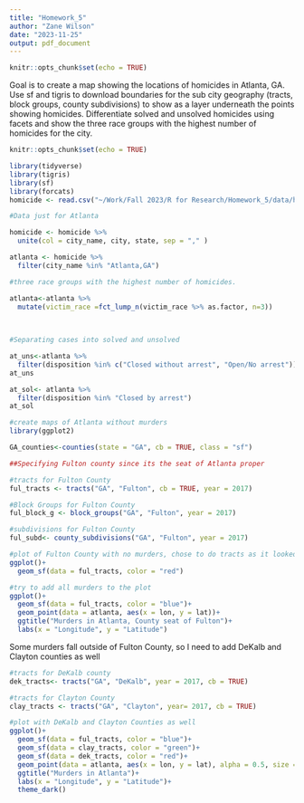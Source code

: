 ```yaml
---
title: "Homework_5"
author: "Zane Wilson"
date: "2023-11-25"
output: pdf_document
---
```


```r
knitr::opts_chunk$set(echo = TRUE)
```


Goal is to create a map showing the locations of homicides in Atlanta, GA. Use sf and tigris to download boundaries for the sub city geography (tracts, block groups, county subdivisions) to show as a layer underneath the points showing homicides. Differentiate solved and unsolved homicides using facets and show the three race groups with the highest number of homicides for the city. 

```r
knitr::opts_chunk$set(echo = TRUE)
```


```r
library(tidyverse)
library(tigris)
library(sf)
library(forcats)
homicide <- read.csv("~/Work/Fall 2023/R for Research/Homework_5/data/homicide-data.csv")


```


```r
#Data just for Atlanta 

homicide <- homicide %>% 
  unite(col = city_name, city, state, sep = "," )

atlanta <- homicide %>% 
  filter(city_name %in% "Atlanta,GA")

#three race groups with the highest number of homicides.

atlanta<-atlanta %>% 
  mutate(victim_race =fct_lump_n(victim_race %>% as.factor, n=3))
  
  

```

```r
#Separating cases into solved and unsolved 

at_uns<-atlanta %>% 
  filter(disposition %in% c("Closed without arrest", "Open/No arrest"))
at_uns

at_sol<- atlanta %>% 
  filter(disposition %in% "Closed by arrest")
at_sol

```
```r
#create maps of Atlanta without murders
library(ggplot2)

GA_counties<-counties(state = "GA", cb = TRUE, class = "sf")

##Specifying Fulton county since its the seat of Atlanta proper

#tracts for Fulton County
ful_tracts <- tracts("GA", "Fulton", cb = TRUE, year = 2017)

#Block Groups for Fulton County
ful_block_g <- block_groups("GA", "Fulton", year = 2017)

#subdivisions for Fulton County
ful_subd<- county_subdivisions("GA", "Fulton", year = 2017)


```
```r
#plot of Fulton County with no murders, chose to do tracts as it looked the best  
ggplot()+
  geom_sf(data = ful_tracts, color = "red")

```
```r
#try to add all murders to the plot
ggplot()+
  geom_sf(data = ful_tracts, color = "blue")+
  geom_point(data = atlanta, aes(x = lon, y = lat))+
  ggtitle("Murders in Atlanta, County seat of Fulton")+
  labs(x = "Longitude", y = "Latitude")

```
Some murders fall outside of Fulton County, so I need to add DeKalb and Clayton counties as well 

```r
#tracts for DeKalb county
dek_tracts<- tracts("GA", "DeKalb", year = 2017, cb = TRUE)

#tracts for Clayton County
clay_tracts <- tracts("GA", "Clayton", year= 2017, cb = TRUE)
```
```r
#plot with DeKalb and Clayton Counties as well
ggplot()+
  geom_sf(data = ful_tracts, color = "blue")+
  geom_sf(data = clay_tracts, color = "green")+
  geom_sf(data = dek_tracts, color = "red")+
  geom_point(data = atlanta, aes(x = lon, y = lat), alpha = 0.5, size = 0.75, color = "black")+
  ggtitle("Murders in Atlanta")+
  labs(x = "Longitude", y = "Latitude")+
  theme_dark()

```